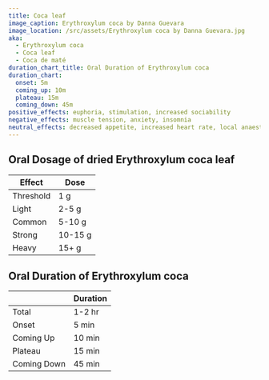 ```yaml
---
title: Coca leaf
image_caption: Erythroxylum coca by Danna Guevara
image_location: /src/assets/Erythroxylum coca by Danna Guevara.jpg
aka:
  - Erythroxylum coca
  - Coca leaf
  - Coca de maté
duration_chart_title: Oral Duration of Erythroxylum coca
duration_chart:
  onset: 5m
  coming_up: 10m
  plateau: 15m
  coming_down: 45m
positive_effects: euphoria, stimulation, increased sociability
negative_effects: muscle tension, anxiety, insomnia
neutral_effects: decreased appetite, increased heart rate, local anaesthesia
---
```


## Oral Dosage of dried Erythroxylum coca leaf
| Effect | Dose |
| --- | --- |
| Threshold | 1 g |
| Light | 2-5 g |
| Common | 5-10 g |
| Strong | 10-15 g |
| Heavy | 15+ g |


<Chart title={frontmatter.duration_chart_title} data={frontmatter.duration_chart} />

## Oral Duration of Erythroxylum coca
|  | Duration |
| --- | --- |
| Total | 1-2 hr |
| Onset | 5 min |
| Coming Up | 10 min |
| Plateau | 15 min |
| Coming Down | 45 min |





